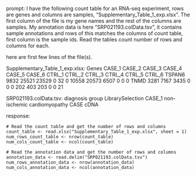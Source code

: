 prompt:
I have the following count table for an RNA-seq experiment, rows are genes and columns are samples, "Supplementary_Table_1_exp.xlsx". The first column of the file is my gene names and the rest of the columns are samples. My annotation data is here  "SRP021193.colData.tsv", it contains sample annotations and rows of this matches the columns of count table, first column is the sample ids. Read the tables count number of rows and columns for each.

here are first few lines of the file(s).

Supplementary_Table_1_exp.xlsx:
Genes	CASE_1	CASE_2	CASE_3	CASE_4	CASE_5	CASE_6	CTRL_1	CTRL_2	CTRL_3	CTRL_4	CTRL_5	CTRL_6
TSPAN6	9832	25521	23529	0	32	0	10558	20573	6507	0	0	 0
TNMD	3281	 7167	 3435	0	 0	0	  202	  403	 203	0	0	21


SRP021193.colData.tsv:
	diagnosis	group	LibrarySelection
CASE_1	non-ischemic cardiomyopathy	CASE	cDNA


response:
```
# Read the count table and get the number of rows and columns
count_table <- read.xlsx("Supplementary_Table_1_exp.xlsx", sheet = 1)
num_rows_count_table <- nrow(count_table)
num_cols_count_table <- ncol(count_table)

# Read the annotation data and get the number of rows and columns
annotation_data <- read.delim("SRP021193.colData.tsv")
num_rows_annotation_data <- nrow(annotation_data)
num_cols_annotation_data <- ncol(annotation_data)
```
